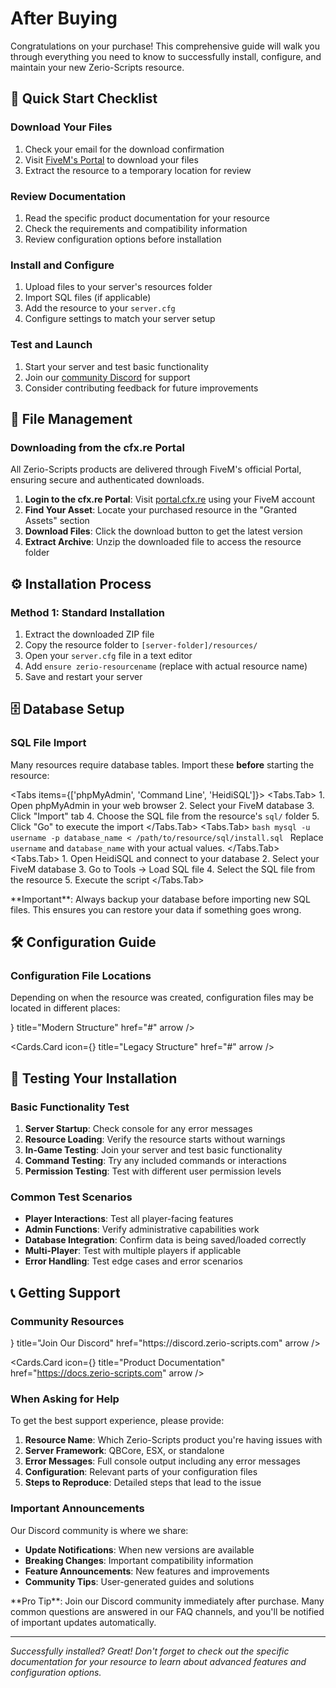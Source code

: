 
# After Buying

Congratulations on your purchase! This comprehensive guide will walk you through everything you need to know to successfully install, configure, and maintain your new Zerio-Scripts resource.

## 🚀 Quick Start Checklist

<Steps>

### Download Your Files
1. Check your email for the download confirmation
2. Visit [FiveM's Portal](https://portal.cfx.re) to download your files
3. Extract the resource to a temporary location for review

### Review Documentation
1. Read the specific product documentation for your resource
2. Check the requirements and compatibility information  
3. Review configuration options before installation

### Install and Configure
1. Upload files to your server's resources folder
2. Import SQL files (if applicable)
3. Add the resource to your `server.cfg`
4. Configure settings to match your server setup

### Test and Launch
1. Start your server and test basic functionality
2. Join our [community Discord](https://discord.zerio-scripts.com) for support
3. Consider contributing feedback for future improvements

</Steps>

## 📁 File Management

### Downloading from the cfx.re Portal

<Callout type="info">
All Zerio-Scripts products are delivered through FiveM's official Portal, ensuring secure and authenticated downloads.
</Callout>

1. **Login to the cfx.re Portal**: Visit [portal.cfx.re](https://portal.cfx.re) using your FiveM account
2. **Find Your Asset**: Locate your purchased resource in the "Granted Assets" section
3. **Download Files**: Click the download button to get the latest version
4. **Extract Archive**: Unzip the downloaded file to access the resource folder

## ⚙️ Installation Process

### Method 1: Standard Installation

1. Extract the downloaded ZIP file
2. Copy the resource folder to `[server-folder]/resources/`
3. Open your `server.cfg` file in a text editor
4. Add `ensure zerio-resourcename` (replace with actual resource name)
5. Save and restart your server

## 🗄️ Database Setup

### SQL File Import

Many resources require database tables. Import these **before** starting the resource:

<Tabs items={['phpMyAdmin', 'Command Line', 'HeidiSQL']}>
  <Tabs.Tab>
    1. Open phpMyAdmin in your web browser
    2. Select your FiveM database
    3. Click "Import" tab
    4. Choose the SQL file from the resource's `sql/` folder
    5. Click "Go" to execute the import
  </Tabs.Tab>
  <Tabs.Tab>
    ```bash
    mysql -u username -p database_name < /path/to/resource/sql/install.sql
    ```
    Replace `username` and `database_name` with your actual values.
  </Tabs.Tab>
  <Tabs.Tab>
    1. Open HeidiSQL and connect to your database
    2. Select your FiveM database
    3. Go to Tools → Load SQL file
    4. Select the SQL file from the resource
    5. Execute the script
  </Tabs.Tab>
</Tabs>

<Callout type="warning">
**Important**: Always backup your database before importing new SQL files. This ensures you can restore your data if something goes wrong.
</Callout>

## 🛠️ Configuration Guide

### Configuration File Locations

Depending on when the resource was created, configuration files may be located in different places:

<Cards>
  <Cards.Card
    icon={<GearIcon />}
    title="Modern Structure"
    href="#"
    arrow
  />
  
  <Cards.Card
    icon={<BookmarkIcon />}
    title="Legacy Structure"
    href="#"
    arrow
  />
</Cards>

## 🔧 Testing Your Installation

### Basic Functionality Test

1. **Server Startup**: Check console for any error messages
2. **Resource Loading**: Verify the resource starts without warnings
3. **In-Game Testing**: Join your server and test basic functionality
4. **Command Testing**: Try any included commands or interactions
5. **Permission Testing**: Test with different user permission levels

### Common Test Scenarios

- **Player Interactions**: Test all player-facing features
- **Admin Functions**: Verify administrative capabilities work
- **Database Integration**: Confirm data is being saved/loaded correctly
- **Multi-Player**: Test with multiple players if applicable
- **Error Handling**: Test edge cases and error scenarios

## 📞 Getting Support

### Community Resources

<Cards>
  <Cards.Card
    icon={<ChatBubbleIcon />}
    title="Join Our Discord"
    href="https://discord.zerio-scripts.com"
    arrow
/>
  
  <Cards.Card
    icon={<BookmarkIcon />}
    title="Product Documentation"
    href="https://docs.zerio-scripts.com"
    arrow
  />
</Cards>

### When Asking for Help

To get the best support experience, please provide:

1. **Resource Name**: Which Zerio-Scripts product you're having issues with
2. **Server Framework**: QBCore, ESX, or standalone
3. **Error Messages**: Full console output including any error messages
4. **Configuration**: Relevant parts of your configuration files
5. **Steps to Reproduce**: Detailed steps that lead to the issue

### Important Announcements

Our Discord community is where we share:
- **Update Notifications**: When new versions are available
- **Breaking Changes**: Important compatibility information
- **Feature Announcements**: New features and improvements
- **Community Tips**: User-generated guides and solutions

<Callout type="info">
**Pro Tip**: Join our Discord community immediately after purchase. Many common questions are answered in our FAQ channels, and you'll be notified of important updates automatically.
</Callout>

---

*Successfully installed? Great! Don't forget to check out the specific documentation for your resource to learn about advanced features and configuration options.*
